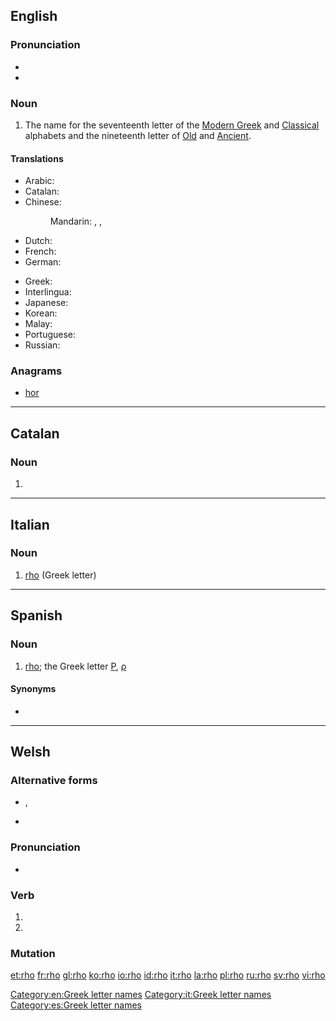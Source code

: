 ==English==
{{letter_disp2|pi|[[image:Greek_uc_rho.png|31px]][[image:Greek_lc_rho.png|27px]] |sigma|ῥῶ|Ρ|ρ}}

===Pronunciation===
* {{audio|en-us-rho.ogg|Audio (US)|lang=en}}
* {{rhymes|əʊ|lang=en}}

===Noun===
{{en-noun}}

# The name for the seventeenth letter of the [[Modern Greek]] and [[Classical Greek|Classical]] alphabets and the nineteenth letter of [[Old Greek|Old]] and [[Ancient Greek|Ancient]].

====Translations====
{{trans-top|letter of Greek alphabet}}
* Arabic: {{t|ar|رو|m|tr=ruu|sc=Arab}}
* Catalan: {{t|ca|ro|f}}
* Chinese:
*: Mandarin: {{t+|cmn|肉|tr=ròu|sc=Hani}}, {{t+|cmn|若|tr=ruò|sc=Hani}}, {{t+|cmn|柔|tr=róu|sc=Hani}}
* Dutch: {{t|nl|rho|m|f}}
* French: {{t+|fr|rhô|m}}
* German: {{t+|de|Rho|n}}
{{trans-mid}}
* Greek: {{t+|el|ρο|n|tr=ro}}
* Interlingua: {{t|ia|rho}}
* Japanese: {{t+|ja|ロー|tr=rō|sc=Jpan}}
* Korean: {{t+|ko|로|sc=Kore}}
* Malay: {{t|ms|ro}}
* Portuguese: {{t|pt|rô|m}}
* Russian: {{t+|ru|ро|n|tr=ro|sc=Cyrl}}
{{trans-bottom}}

===Anagrams===
* [[hor#English|hor]]
[[Category:en:Greek letter names]]
----

==Catalan==

===Noun===
{{ca-noun|f}}

# {{alternative spelling of|ro|lang=ca}}
----
==Italian==

===Noun===
{{wikipedia|lang=it}}
{{head|it|noun|g=m|g2=f|invariable}}

# [[#English|rho]] (Greek letter)
[[Category:it:Greek letter names]]
----
==Spanish==

===Noun===
{{es-noun|f}}

# [[rho]]; the Greek letter [[Ρ]], [[ρ]]

====Synonyms====
* {{l/es|ro}}

[[Category:es:Greek letter names]]

----
==Welsh==

===Alternative forms===
* {{sense|subjunctive}} {{l/cy|rhoddo}}, {{l/cy|rhotho}}
* {{sense|imperative}} {{l/cy|dyro}}

===Pronunciation===
* {{IPA|[r̥oː]|lang=cy}}

===Verb===
{{head|cy|verb form}}

# {{conjugation of|rhoi||3|s|sub|lang=cy}}
# {{conjugation of|rhoi||2|s|imp|lang=cy}}

===Mutation===
{{cy-mut-rh|o}}

[[et:rho]]
[[fr:rho]]
[[gl:rho]]
[[ko:rho]]
[[io:rho]]
[[id:rho]]
[[it:rho]]
[[la:rho]]
[[pl:rho]]
[[ru:rho]]
[[sv:rho]]
[[vi:rho]]